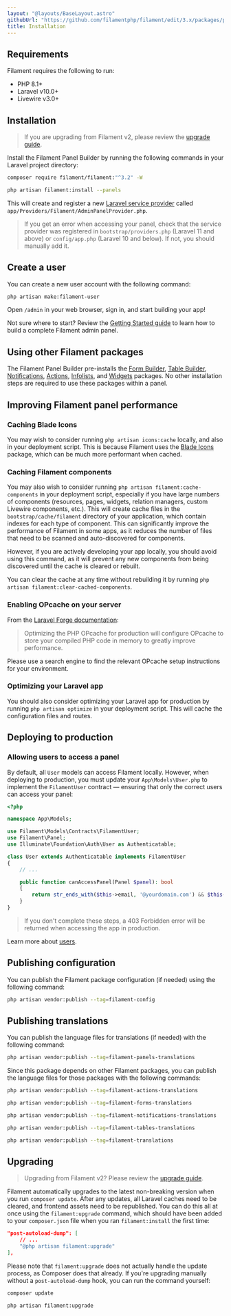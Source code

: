 ```yaml
---
layout: "@layouts/BaseLayout.astro"
githubUrl: "https://github.com/filamentphp/filament/edit/3.x/packages/panels/docs/01-installation.md"
title: Installation
---
```


## Requirements

Filament requires the following to run:

- PHP 8.1+
- Laravel v10.0+
- Livewire v3.0+

## Installation

> If you are upgrading from Filament v2, please review the [upgrade guide](upgrade-guide).

Install the Filament Panel Builder by running the following commands in your Laravel project directory:

```bash
composer require filament/filament:"^3.2" -W

php artisan filament:install --panels
```

This will create and register a new [Laravel service provider](https://laravel.com/docs/providers) called `app/Providers/Filament/AdminPanelProvider.php`.

> If you get an error when accessing your panel, check that the service provider was registered in `bootstrap/providers.php` (Laravel 11 and above) or `config/app.php` (Laravel 10 and below). If not, you should manually add it.

## Create a user

You can create a new user account with the following command:

```bash
php artisan make:filament-user
```

Open `/admin` in your web browser, sign in, and start building your app!

Not sure where to start? Review the [Getting Started guide](getting-started) to learn how to build a complete Filament admin panel.

## Using other Filament packages

The Filament Panel Builder pre-installs the [Form Builder](/docs/en/3.x/forms/installation), [Table Builder](/docs/en/3.x/tables/installation), [Notifications](/docs/notifications/installation), [Actions](/docs/en/3.x/actions/installation), [Infolists](/docs/en/3.x/infolists/installation), and [Widgets](/docs/en/3.x/widgets/installation) packages. No other installation steps are required to use these packages within a panel.

## Improving Filament panel performance

### Caching Blade Icons

You may wish to consider running `php artisan icons:cache` locally, and also in your deployment script. This is because Filament uses the [Blade Icons](https://blade-ui-kit.com/blade-icons) package, which can be much more performant when cached.

### Caching Filament components

You may also wish to consider running `php artisan filament:cache-components` in your deployment script, especially if you have large numbers of components (resources, pages, widgets, relation managers, custom Livewire components, etc.). This will create cache files in the `bootstrap/cache/filament` directory of your application, which contain indexes for each type of component. This can significantly improve the performance of Filament in some apps, as it reduces the number of files that need to be scanned and auto-discovered for components.

However, if you are actively developing your app locally, you should avoid using this command, as it will prevent any new components from being discovered until the cache is cleared or rebuilt.

You can clear the cache at any time without rebuilding it by running `php artisan filament:clear-cached-components`.

### Enabling OPcache on your server

From the [Laravel Forge documentation](https://forge.laravel.com/docs/servers/php.html#opcache):

> Optimizing the PHP OPcache for production will configure OPcache to store your compiled PHP code in memory to greatly improve performance.

Please use a search engine to find the relevant OPcache setup instructions for your environment.

### Optimizing your Laravel app

You should also consider optimizing your Laravel app for production by running `php artisan optimize` in your deployment script. This will cache the configuration files and routes.

## Deploying to production

### Allowing users to access a panel

By default, all `User` models can access Filament locally. However, when deploying to production, you must update your `App\Models\User.php` to implement the `FilamentUser` contract — ensuring that only the correct users can access your panel:

```php
<?php

namespace App\Models;

use Filament\Models\Contracts\FilamentUser;
use Filament\Panel;
use Illuminate\Foundation\Auth\User as Authenticatable;

class User extends Authenticatable implements FilamentUser
{
    // ...

    public function canAccessPanel(Panel $panel): bool
    {
        return str_ends_with($this->email, '@yourdomain.com') && $this->hasVerifiedEmail();
    }
}
```

> If you don't complete these steps, a 403 Forbidden error will be returned when accessing the app in production.

Learn more about [users](users).

## Publishing configuration

You can publish the Filament package configuration (if needed) using the following command:

```bash
php artisan vendor:publish --tag=filament-config
```

## Publishing translations

You can publish the language files for translations (if needed) with the following command:

```bash
php artisan vendor:publish --tag=filament-panels-translations
```

Since this package depends on other Filament packages, you can publish the language files for those packages with the following commands:

```bash
php artisan vendor:publish --tag=filament-actions-translations

php artisan vendor:publish --tag=filament-forms-translations

php artisan vendor:publish --tag=filament-notifications-translations

php artisan vendor:publish --tag=filament-tables-translations

php artisan vendor:publish --tag=filament-translations
```

## Upgrading

> Upgrading from Filament v2? Please review the [upgrade guide](upgrade-guide).

Filament automatically upgrades to the latest non-breaking version when you run `composer update`. After any updates, all Laravel caches need to be cleared, and frontend assets need to be republished. You can do this all at once using the `filament:upgrade` command, which should have been added to your `composer.json` file when you ran `filament:install` the first time:

```json
"post-autoload-dump": [
    // ...
    "@php artisan filament:upgrade"
],
```

Please note that `filament:upgrade` does not actually handle the update process, as Composer does that already. If you're upgrading manually without a `post-autoload-dump` hook, you can run the command yourself:

```bash
composer update

php artisan filament:upgrade
```
